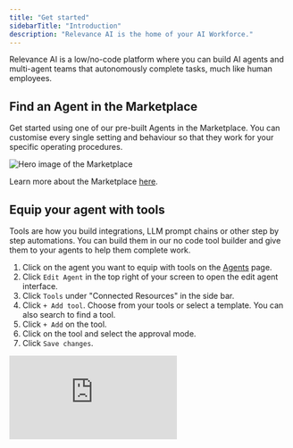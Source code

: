 ```yaml
---
title: "Get started"
sidebarTitle: "Introduction"
description: "Relevance AI is the home of your AI Workforce."
---
```


Relevance AI is a low/no-code platform where you can build AI agents and multi-agent teams that autonomously complete tasks, much like human employees.

## Find an Agent in the Marketplace

Get started using one of our pre-built Agents in the Marketplace. You can customise every single setting and behaviour so that they work for your specific operating procedures.

![Hero image of the Marketplace](/images/marketplace.png)

<Info>Learn more about the Marketplace [here](/get-started/marketplace).</Info>

## Equip your agent with tools

Tools are how you build integrations, LLM prompt chains or other step by step automations. You can build them in our no code tool builder and give them to your agents to help them complete work.

1. Click on the agent you want to equip with tools on the [Agents](/agent) page.
2. Click `Edit Agent` in the top right of your screen to open the edit agent interface.
3. Click `Tools` under "Connected Resources" in the side bar.
4. Click `+ Add tool`. Choose from your tools or select a template. You can also search to find a tool.
5. Click `+ Add` on the tool.
6. Click on the tool and select the approval mode.
7. Click `Save changes`.

<div style={{ width:"100%",position:"relative",paddingTop:"56.25%" }}>
<iframe src="https://app.supademo.com/embed/cm7b6ebj21du911on4l2mp993" frameBorder="0" title="Build an AI agent from scratch in Relevance AI" allow="clipboard-write" webkitallowfullscreen="true" mozallowfullscreen="true" allowfullscreen style={{ position:"absolute",top:0,left:0,width:"100%",height:"100%",border:"3px solid #5E43CE",borderRadius:"10px" }} />

</div>

## Scale your AI Workforce

You can build agents to mirror and enhance the strengths of your team, replicating their workflows, tool usage, response style, and domain expertise.

With multi-agent teams, you have the flexibility to scale up or down based on demand. Many of our customers face seasonal fluctuations, where certain periods or regions require more support than others. Agents help you adapt seamlessly, ensuring efficiency without compromising quality.

[Start building your AI Workforce\!](https://auth.relevanceai.com/signup/)

## Frequently asked questions (FAQs)

<AccordionGroup>
  <Accordion title="How customizable are AI agents?">
    Relevance AI agents are fully customizable. You can configure them to align perfectly with your standard operating procedures.
  </Accordion>
  <Accordion title="When should you use an agent vs a tool?">
    AI tools and AI agents serve different purposes, and choosing the right one depends on your task. AI tools are best for structured, predictable workflows where every step is clearly defined. They follow exact processes, ensuring precision, consistency, and full control over individual steps. Use them for tasks like automated report generation or processing standardized forms. AI agents excel in dynamic, unpredictable scenarios. They can interpret nuanced information, adjust their strategy on the fly, and engage in human-like conversations. Choose agents when flexibility and real-time decision-making are needed.
  </Accordion>
  <Accordion title="Who should build agents?">
    The best people to build AI agent team members are the domain experts already performing the tasks you want to delegate. The goal is to free them from repetitive, time-consuming work so they can focus on what they do best. For example, a seasoned sales rep is the ideal person to design an agent for lead qualification — leveraging the same tools and processes they use daily. Once the agent meets their expert standards, they can shift their focus to higher-value tasks, like closing deals and providing more responsive customer engagement.
  </Accordion>
  <Accordion title="How can I get help?">
    You can get help using Relevance AI by reaching out to the [Relevance AI Community](https://community.relevanceai.com/c/start-here/) or by [reaching out to our support team](/get-started/support).
  </Accordion>
</AccordionGroup>